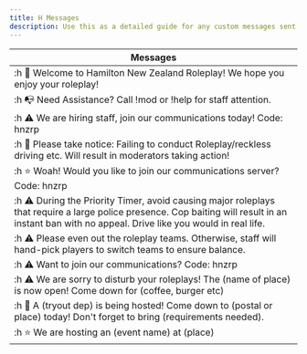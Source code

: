 ```yaml
---
title: H Messages
description: Use this as a detailed guide for any custom messages sent in the game. These do not need to be posted unless you think it is something that needs to be addressed.
---
```


| Messages                                                                                                                                                                                          |
| ------------------------------------------------------------------------------------------------------------------------------------------------------------------------------------------------- |
| :h 👋 Welcome to Hamilton New Zealand Roleplay! We hope you enjoy your roleplay!                                                                                                                  |
| :h 📭 Need Assistance? Call !mod or !help for staff attention.                                                                                                                                    |
| :h ⚠️ We are hiring staff, join our communications today! Code: hnzrp                                                                                                                             |
| :h 📌 Please take notice: Failing to conduct Roleplay/reckless driving etc. Will result in moderators taking action!                                                                              |
| :h ⭐️ Woah! Would you like to join our communications server? Code: hnzrp                                                                                                                        |
| :h ⚠️ During the Priority Timer, avoid causing major roleplays that require a large police presence. Cop baiting will result in an instant ban with no appeal. Drive like you would in real life. |
| :h ⚠️ Please even out the roleplay teams. Otherwise, staff will hand-pick players to switch teams to ensure balance.                                                                              |
| :h ⚠️ Want to join our communications? Code: hnzrp                                                                                                                                                |
| :h ⚠️ We are sorry to disturb your roleplays! The (name of place) is now open! Come down for (coffee, burger etc)                                                                                 |
| :h 📌 A (tryout dep) is being hosted! Come down to (postal or place) today! Don't forget to bring (requirements needed).                                                                          |
| :h ⭐️ We are hosting an (event name) at (place)                                                                                                                                                  |
